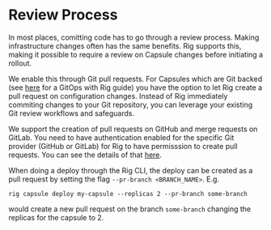 
# Review Process

In most places, comitting code has to go through a review process. Making infrastructure changes often has the same benefits. Rig supports this, making it possible to require a review on Capsule changes before initiating a rollout.

We enable this through Git pull requests. For Capsules which are Git backed (see [here](/operator-manual/gitops) for a GitOps with Rig guide) you have the option to let Rig create a pull request on configuration changes. Instead of Rig immediately commiting changes to your Git repository, you can leverage your existing Git review workflows and safeguards.

We support the creation of pull requests on GitHub and merge requests on GitLab. You need to have authentication enabled for the specific Git provider (GitHub or GitLab) for Rig to have permisssion to create pull requests. You can see the details of that [here](/operator-manual/gitops#authentication-in-depth).

When doing a deploy through the Rig CLI, the deploy can be created as a pull request by setting the flag `--pr-branch <BRANCH_NAME>`. E.g. 
```
rig capsule deploy my-capsule --replicas 2 --pr-branch some-branch
```
would create a new pull request on the branch `some-branch` changing the replicas for the capsule to 2.
